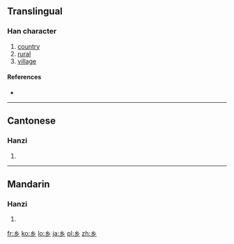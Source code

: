 {{also|鄉|鄕}}<!-- may be replaced by zh-forms -->
==Translingual==

===Han character===
{{Han char|rn=52|rad=幺|as=00|sn=3|four=|canj=女女竹 (VVH)}}

# [[country]]
# [[rural]]
# [[village]]

====References====
* {{Han ref|kx=0084.051|hdz=10051.050|uh=4E61|ud=20065}}

----

==Cantonese==

===Hanzi===
{{yue-hanzi|jyut=|y=heung1|tra=鄉}}

# {{defn|lang=yue|sort=幺00}}

----

==Mandarin==

===Hanzi===
{{cmn-hanzi|tra=鄉|pin=[[xiāng]] ([[xiang1]])|wg=hsiang<sup>1</sup>}}

# {{defn|lang=cmn|sort=幺00}}

[[fr:乡]]
[[ko:乡]]
[[lo:乡]]
[[ja:乡]]
[[pl:乡]]
[[zh:乡]]
